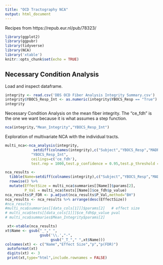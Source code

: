 ```yaml
---
title: "OCD Tractography NCA"
output: html_document
---
```

Recipes from https://repub.eur.nl/pub/78323/

```r
library(ggplot2)
library(ggpubr)
library(tidyverse)
library(NCA)
library('xtable')
knitr::opts_chunk$set(echo = TRUE)
```
## Necessary Condition Analysis
Load and inspect dataframe.
```r
integrity <- read.csv('DBS OCD Fiber Analysis Integrity Summary.csv')
integrity$YBOCS_Resp_Int <- as.numeric(integrity$YBOCS_Resp == "True") 
integrity
```

Necessary Condition Analysis on the mean fiber integrity.
The "ce_fdh" is the one we want because it is what assumes a step function. 
```r
nca(integrity,"Mean_Integrity","YBOCS_Resp_Int")
```

Exploration of multivariate NCA with the individual tracts.
```r
multi_nca<-nca_analysis(integrity,
             setdiff(colnames(integrity),c("Subject","YBOCS_Resp","MADRS_Resp","YBOCS_Resp_Int")),
            "YBOCS_Resp_Int",
            ceilings=c('ce_fdh'),
            test.rep = 1000,test.p_confidence = 0.95,test.p_threshold = 0.05)
```
```r

nca_results <-
  tibble(Name=setdiff(colnames(integrity),c("Subject","YBOCS_Resp","MADRS_Resp","YBOCS_Resp_Int"))) %>%
  rowwise() %>%
  mutate(EffectSize = multi_nca$summaries[[Name]]$params[2],
         P_Val = multi_nca$tests[[Name]]$ce_fdh$p_value)
nca_results$P_FDR <- p.adjust(nca_results$P_Val,method="BH")
nca_results <- nca_results %>% arrange(desc(EffectSize))
#nca_results
#multi_nca$summaries[[data_cols[1]]]$params[2]   # effect size
# multi_nca$tests[[data_cols[1]]]$ce_fdh$p_value pval
# multi_nca$summaries$Mean_Integrity$params[2]
```

```r
 xt<-xtable(nca_results)
xt$Name <- gsub("_"," ",
                gsub('\\.',"-",
                     gsub("_T_"," ",xt$Name)))
colnames(xt) <- c("Name","Effect Size","p","p(FDR)")
 autoformat(xt)
 digits(xt) <- 3
 print(xt,type="html",include.rownames = FALSE)
```